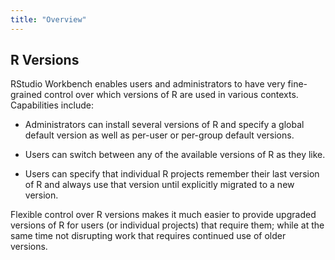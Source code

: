 ```yaml
---
title: "Overview"
---
```


## R Versions {.pro-header}

RStudio Workbench enables users and administrators to have very fine-grained control over which versions of R are used in various contexts. Capabilities include:

-  Administrators can install several versions of R and specify a global default version as well as per-user or per-group default versions.

-  Users can switch between any of the available versions of R as they like.

- Users can specify that individual R projects remember their last version of R and always use that version until explicitly migrated to a new version.

Flexible control over R versions makes it much easier to provide upgraded versions of R for users (or individual projects) that require them; while at the same time not disrupting work that requires continued use of older versions.